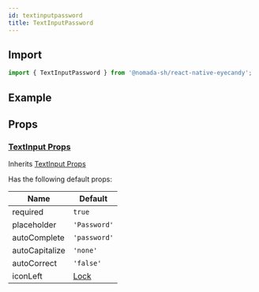 ```yaml
---
id: textinputpassword
title: TextInputPassword
---
```


## Import

```jsx
import { TextInputPassword } from '@nomada-sh/react-native-eyecandy';
```

## Example

## Props

### [TextInput Props](textinput#props)

Inherits [TextInput Props](textinput#props)

Has the following default props:

| Name           | Default               |
| -------------- | --------------------- |
| required       | `true`                |
| placeholder    | `'Password'`          |
| autoComplete   | `'password'`          |
| autoCapitalize | `'none'`              |
| autoCorrect    | `'false'`             |
| iconLeft       | [Lock](../icons#lock) |
